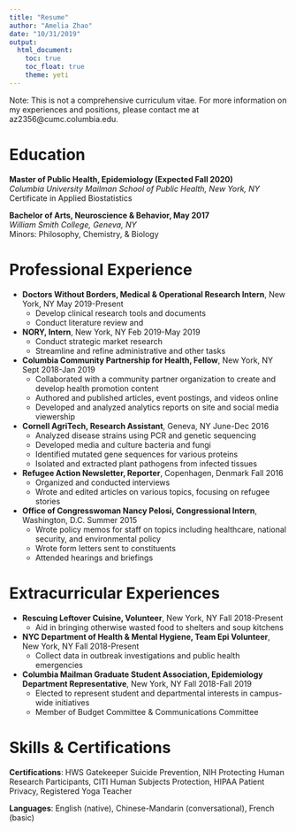 ```yaml
---
title: "Resume"
author: "Amelia Zhao"
date: "10/31/2019"
output: 
  html_document:
    toc: true
    toc_float: true
    theme: yeti
---
```


Note: This is not a comprehensive curriculum vitae. For more information on my experiences and positions, please contact me at az2356@cumc.columbia.edu.


# Education

**Master of Public Health, Epidemiology (Expected Fall 2020)**  
*Columbia University Mailman School of Public Health, New York, NY*  
Certificate in Applied Biostatistics

**Bachelor of Arts, Neuroscience & Behavior, May 2017**  
*William Smith College, Geneva, NY*  
Minors: Philosophy, Chemistry, & Biology


# Professional Experience
* **Doctors Without Borders, Medical & Operational Research Intern**, New York, NY	May 2019-Present
  - Develop clinical research tools and documents
  - Conduct literature review and 
* **NORY, Intern**, New York, NY	Feb 2019-May 2019
  - Conduct strategic market research 
  - Streamline and refine administrative and other tasks
* **Columbia Community Partnership for Health, Fellow**, New York, NY	Sept 2018-Jan 2019
  - Collaborated with a community partner organization to create and develop health promotion content
  - Authored and published articles, event postings, and videos online
  - Developed and analyzed analytics reports on site and social media viewership
* **Cornell AgriTech, Research Assistant**, Geneva, NY	June-Dec 2016
  - Analyzed disease strains using PCR and genetic sequencing
  - Developed media and culture bacteria and fungi
  - Identified mutated gene sequences for various proteins
  - Isolated and extracted plant pathogens from infected tissues
* **Refugee Action Newsletter, Reporter**, Copenhagen, Denmark	Fall 2016
  - Organized and conducted interviews
  - Wrote and edited articles on various topics, focusing on refugee stories
* **Office of Congresswoman Nancy Pelosi, Congressional Intern**, Washington, D.C.	Summer 2015
  - Wrote policy memos for staff on topics including healthcare, national security, and environmental policy
  - Wrote form letters sent to constituents
  - Attended hearings and briefings 

# Extracurricular Experiences
* **Rescuing Leftover Cuisine, Volunteer**, New York, NY	Fall 2018-Present
  - Aid in bringing otherwise wasted food to shelters and soup kitchens
* **NYC Department of Health & Mental Hygiene, Team Epi Volunteer**, New York, NY	Fall 2018-Present
  - Collect data in outbreak investigations and public health emergencies 
* **Columbia Mailman Graduate Student Association, Epidemiology Department Representative**, New York, NY	Fall 2018-Fall 2019
  - Elected to represent student and departmental interests in campus-wide initiatives
  - Member of Budget Committee & Communications Committee

# Skills & Certifications
**Certifications**: HWS Gatekeeper Suicide Prevention, NIH Protecting Human Research Participants, CITI Human Subjects Protection, HIPAA Patient Privacy, Registered Yoga Teacher 

**Languages**: English (native), Chinese-Mandarin (conversational), French (basic)

